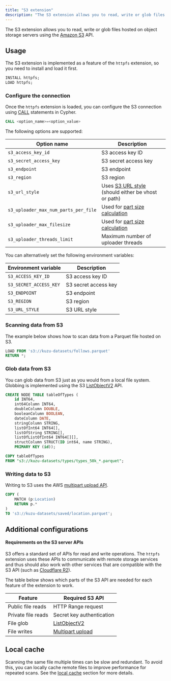 ```yaml
---
title: "S3 extension"
description: "The S3 extension allows you to read, write or glob files hosted on Amazon S3"
---
```

The S3 extension allows you to read, write or glob files hosted on object storage servers using the
[Amazon S3](https://aws.amazon.com/s3/) API.

## Usage

The S3 extension is implemented as a feature of the `httpfs` extension, so you need to install and load it first.

```sql
INSTALL httpfs;
LOAD httpfs;
```
### Configure the connection

Once the `httpfs` extension is loaded, you can configure the S3 connection using
[CALL](https://kuzudb.com/docusaurus/cypher/configuration) statements in Cypher.
```sql
CALL <option_name>=<option_value>
```

The following options are supported:

| Option name | Description |
|----------|----------|
| `s3_access_key_id` | S3 access key ID |
| `s3_secret_access_key` | S3 secret access key |
| `s3_endpoint` | S3 endpoint |
| `s3_region` | S3 region |
| `s3_url_style` | Uses [S3 URL style](https://docs.aws.amazon.com/AmazonS3/latest/userguide/VirtualHosting.html) (should either be vhost or path) |
| `s3_uploader_max_num_parts_per_file` | Used for [part size calculation](https://docs.aws.amazon.com/AmazonS3/latest/userguide/qfacts.html) |
| `s3_uploader_max_filesize` | Used for [part size calculation](https://docs.aws.amazon.com/AmazonS3/latest/userguide/qfacts.html) |
| `s3_uploader_threads_limit` | Maximum number of uploader threads |

You can alternatively set the following environment variables:

| Environment variable | Description |
|----------|----------|
| `S3_ACCESS_KEY_ID` | S3 access key ID |
| `S3_SECRET_ACCESS_KEY` | S3 secret access key |
| `S3_ENDPOINT` | S3 endpoint |
| `S3_REGION` | S3 region |
| `S3_URL_STYLE` | S3 URL style |

### Scanning data from S3

The example below shows how to scan data from a Parquet file hosted on S3.

```sql
LOAD FROM 's3://kuzu-datasets/follows.parquet'
RETURN *;
```

### Glob data from S3

You can glob data from S3 just as you would from a local file system.
Globbing is implemented using the S3 [ListObjectV2](https://docs.aws.amazon.com/AmazonS3/latest/API/API_ListObjectsV2.html) API.

```sql
CREATE NODE TABLE tableOfTypes (
    id INT64,
    int64Column INT64,
    doubleColumn DOUBLE,
    booleanColumn BOOLEAN,
    dateColumn DATE,
    stringColumn STRING,
    listOfInt64 INT64[],
    listOfString STRING[],
    listOfListOfInt64 INT64[][],
    structColumn STRUCT(ID int64, name STRING),
    PRIMARY KEY (id));

COPY tableOfTypes
FROM "s3://kuzu-datasets/types/types_50k_*.parquet";
```

### Writing data to S3

Writing to S3 uses the AWS [multipart upload API](https://docs.aws.amazon.com/AmazonS3/latest/userguide/mpuoverview.html).

```sql
COPY (
    MATCH (p:Location)
    RETURN p.*
)
TO 's3://kuzu-datasets/saved/location.parquet';
```

## Additional configurations

#### Requirements on the S3 server APIs

S3 offers a standard set of APIs for read and write operations. The `httpfs` extension uses these APIs to communicate with remote storage services and thus should also work
with other services that are compatible with the S3 API (such as [Cloudflare R2](https://www.cloudflare.com/en-gb/developer-platform/r2/)).

The table below shows which parts of the S3 API are needed for each feature of the extension to work.

| Feature | Required S3 API |
|----------|----------|
| Public file reads | HTTP Range request |
| Private file reads | Secret key authentication |
| File glob | [ListObjectV2](https://docs.aws.amazon.com/AmazonS3/latest/API/API_ListObjectsV2.html) |
| File writes | [Multipart upload](https://docs.aws.amazon.com/AmazonS3/latest/userguide/mpuoverview.html) |


## Local cache

Scanning the same file multiple times can be slow and redundant.
To avoid this, you can locally cache remote files to improve performance for repeated scans.
See the [local cache](/extensions/httpfs#local-cache) section for more details.
